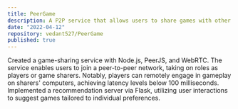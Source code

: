 ```yaml
---
title: PeerGame
description: A P2P service that allows users to share games with other players on the network
date: "2022-04-12"
repository: vedant527/PeerGame
published: true
---
```


Created a game-sharing service with Node.js, PeerJS, and WebRTC. The service enables users to join a peer-to-peer network, taking on roles as players or game sharers. Notably, players can remotely engage in gameplay on sharers' computers, achieving latency levels below 100 milliseconds. Implemented a recommendation server via Flask, utilizing user interactions to suggest games tailored to individual preferences.